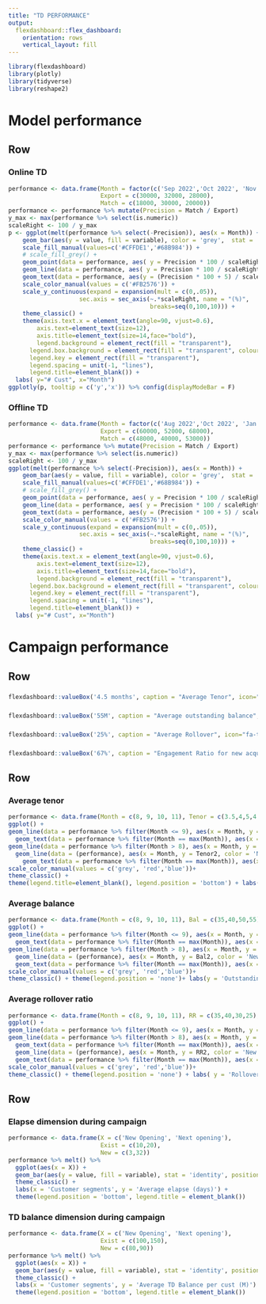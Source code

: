 ```yaml
---
title: "TD PERFORMANCE"
output: 
  flexdashboard::flex_dashboard:
    orientation: rows
    vertical_layout: fill
---
```


```r
library(flexdashboard)
library(plotly)
library(tidyverse)
library(reshape2)
```

Model performance {.tabset}
===================
Row
-----------------------------------------------------------------------

### Online TD

```r
performance <- data.frame(Month = factor(c('Sep 2022','Oct 2022', 'Nov 2022'), levels = c('Sep 2022','Oct 2022', 'Nov 2022')),
                          Export = c(30000, 32000, 28000),
                          Match = c(18000, 30000, 20000))
performance <- performance %>% mutate(Precision = Match / Export)
y_max <- max(performance %>% select(is.numeric))
scaleRight <- 100 / y_max
p <- ggplot(melt(performance %>% select(-Precision)), aes(x = Month)) +
    geom_bar(aes(y = value, fill = variable), color = 'grey',  stat = 'identity', position = "dodge") +
    scale_fill_manual(values=c('#CFFDE1','#68B984')) +
    # scale_fill_grey() +
    geom_point(data = performance, aes( y = Precision * 100 / scaleRight, group = 1, color = 'Precision')) +
    geom_line(data = performance, aes( y = Precision * 100 / scaleRight, group = 1, color = 'Precision')) +
    geom_text(data = performance, aes(y = (Precision * 100 + 5) / scaleRight , label = paste(round(Precision,2)*100, '%'), color = 'Precision')) +
    scale_color_manual(values = c('#FB2576')) +
    scale_y_continuous(expand = expansion(mult = c(0,.05)),
                    sec.axis = sec_axis(~.*scaleRight, name = "(%)",
                                        breaks=seq(0,100,10))) +
    theme_classic() +
    theme(axis.text.x = element_text(angle=90, vjust=0.6),
        axis.text=element_text(size=12),
        axis.title=element_text(size=14,face="bold"),
        legend.background = element_rect(fill = "transparent"), 
      legend.box.background = element_rect(fill = "transparent", colour = NA),
      legend.key = element_rect(fill = "transparent"), 
      legend.spacing = unit(-1, "lines"),
      legend.title=element_blank()) +
  labs( y="# Cust", x="Month")
ggplotly(p, tooltip = c('y','x')) %>% config(displayModeBar = F)
```

### Offline TD

```r
performance <- data.frame(Month = factor(c('Aug 2022','Oct 2022', 'Jan 2023'), levels = c('Aug 2022','Oct 2022', 'Jan 2023')),
                          Export = c(60000, 52000, 68000),
                          Match = c(48000, 40000, 53000))
performance <- performance %>% mutate(Precision = Match / Export)
y_max <- max(performance %>% select(is.numeric))
scaleRight <- 100 / y_max
ggplot(melt(performance %>% select(-Precision)), aes(x = Month)) +
    geom_bar(aes(y = value, fill = variable), color = 'grey',  stat = 'identity', position = "dodge") +
    scale_fill_manual(values=c('#CFFDE1','#68B984')) +
    # scale_fill_grey() +
    geom_point(data = performance, aes( y = Precision * 100 / scaleRight, group = 1, color = 'Precision')) +
    geom_line(data = performance, aes( y = Precision * 100 / scaleRight, group = 1, color = 'Precision')) +
    geom_text(data = performance, aes(y = (Precision * 100 + 5) / scaleRight , label = paste(round(Precision,2)*100, '%'), color = 'Precision')) +
    scale_color_manual(values = c('#FB2576')) +
    scale_y_continuous(expand = expansion(mult = c(0,.05)),
                    sec.axis = sec_axis(~.*scaleRight, name = "(%)",
                                        breaks=seq(0,100,10))) +
    theme_classic() +
    theme(axis.text.x = element_text(angle=90, vjust=0.6),
        axis.text=element_text(size=12),
        axis.title=element_text(size=14,face="bold"),
        legend.background = element_rect(fill = "transparent"), 
      legend.box.background = element_rect(fill = "transparent", colour = NA),
      legend.key = element_rect(fill = "transparent"), 
      legend.spacing = unit(-1, "lines"),
      legend.title=element_blank()) +
  labs( y="# Cust", x="Month")
```

Campaign performance {.tabset}
===================
Row
-----------------------------------------------------------------------

### 

```r
flexdashboard::valueBox('4.5 months', caption = "Average Tenor", icon="fa-thumbs-up", color = 'primary')
```

### 

```r
flexdashboard::valueBox('55M', caption = "Average outstanding balance", icon="fa-thumbs-up", color = 'warning')
```

### 

```r
flexdashboard::valueBox('25%', caption = "Average Rollover", icon="fa-thumbs-up",color = 'info')
```

### 

```r
flexdashboard::valueBox('67%', caption = "Engagement Ratio for new acquisition", icon="fa-thumbs-up", color = 'success')
```

Row
-----------------------------------------------------------------------

### Average tenor

```r
performance <- data.frame(Month = c(8, 9, 10, 11), Tenor = c(3.5,4,5,4.5), Tenor2 = c(NA,3,3.5,4)) 
ggplot() +
geom_line(data = performance %>% filter(Month <= 9), aes(x = Month, y = Tenor, color = 'Before Campaign'), size = 1 ) +
  geom_text(data = performance %>% filter(Month == max(Month)), aes(x = Month, y = Tenor, label = paste(Tenor,'months'), color = 'During Campaign'), vjust = 1.5) +
geom_line(data = performance %>% filter(Month > 8), aes(x = Month, y = Tenor, color = 'During Campaign'), size = 1) +
  geom_line(data = (performance), aes(x = Month, y = Tenor2, color = 'New Acquisition'), size = 1) +
    geom_text(data = performance %>% filter(Month == max(Month)), aes(x = Month, y = Tenor2, label = paste(Tenor2, 'months'), color = 'New Acquisition'), vjust = -1.5) +
scale_color_manual(values = c('grey', 'red','blue'))+
theme_classic() +
theme(legend.title=element_blank(), legend.position = 'bottom') + labs(y = 'Tenor (months)')
```

### Average balance

```r
performance <- data.frame(Month = c(8, 9, 10, 11), Bal = c(35,40,50,55), Bal2 = c(NA,38,42,47))
ggplot() +
geom_line(data = performance %>% filter(Month <= 9), aes(x = Month, y = Bal, color = 'Before Campaign'), size = 1 ) +
  geom_text(data = performance %>% filter(Month == max(Month)), aes(x = Month, y = Bal, label = paste(Bal,'M'), color = 'During Campaign'), vjust = 1.5) +
geom_line(data = performance %>% filter(Month > 8), aes(x = Month, y = Bal, color = 'During Campaign'), size = 1) +
  geom_line(data = (performance), aes(x = Month, y = Bal2, color = 'New Acquisition'), size = 1) +
  geom_text(data = performance %>% filter(Month == max(Month)), aes(x = Month, y = Bal2, label = paste(Bal2, 'M'), color = 'New Acquisition'), vjust = -1.5) +
scale_color_manual(values = c('grey', 'red','blue'))+
theme_classic() + theme(legend.position = 'none')+ labs(y = 'Outstanding Balance (M)')
```

### Average rollover ratio

```r
performance <- data.frame(Month = c(8, 9, 10, 11), RR = c(35,40,30,25), RR2 = c(NA,39,28,32)) 
ggplot() +
geom_line(data = performance %>% filter(Month <= 9), aes(x = Month, y = RR, color = 'Before Campaign'), size = 1 ) +
geom_line(data = performance %>% filter(Month > 8), aes(x = Month, y = RR, color = 'During Campaign'), size = 1) +
  geom_text(data = performance %>% filter(Month == max(Month)), aes(x = Month, y = RR, label = paste(RR,'%'), color = 'During Campaign'), vjust = 1.5) +
  geom_line(data = (performance), aes(x = Month, y = RR2, color = 'New Acquisition'), size = 1) +
  geom_text(data = performance %>% filter(Month == max(Month)), aes(x = Month, y = RR2, label = paste(RR2, '%'), color = 'New Acquisition'), vjust = -1.5) +
scale_color_manual(values = c('grey', 'red','blue'))+
theme_classic() + theme(legend.position = 'none') + labs( y = 'Rollover Ratio (%)')
```

Row
-----------------------------------------------------------------------

### Elapse dimension during campaign

```r
performance <- data.frame(X = c('New Opening', 'Next opening'),
                          Exist = c(10,20),
                          New = c(3,32))
performance %>% melt() %>%
  ggplot(aes(x = X)) +
  geom_bar(aes(y = value, fill = variable), stat = 'identity', position = 'dodge') +
  theme_classic() +
  labs(x = 'Customer segments', y = 'Average elapse (days)') +
  theme(legend.position = 'bottom', legend.title = element_blank())
```

### TD balance dimension during campaign

```r
performance <- data.frame(X = c('New Opening', 'Next opening'),
                          Exist = c(100,150),
                          New = c(80,90))
performance %>% melt() %>%
  ggplot(aes(x = X)) +
  geom_bar(aes(y = value, fill = variable), stat = 'identity', position = 'dodge') +
  theme_classic() +
  labs(x = 'Customer segments', y = 'Average TD Balance per cust (M)') +
  theme(legend.position = 'bottom', legend.title = element_blank())
```
